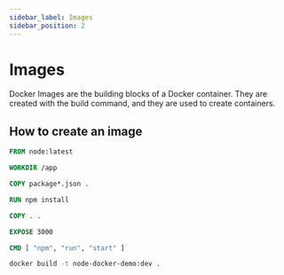 ```yaml
---
sidebar_label: Images
sidebar_position: 2
---
```


# Images


Docker Images are the building blocks of a Docker container. They are created with the build command, and they are used to create containers.

## How to create an image

```dockerfile title="dockerfile"
FROM node:latest

WORKDIR /app

COPY package*.json .

RUN npm install

COPY . .

EXPOSE 3000

CMD [ "npm", "run", "start" ]
```

```bash
docker build -t node-docker-demo:dev .
```


